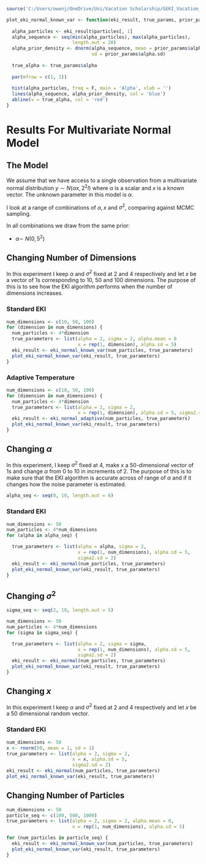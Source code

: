 ```r
source('C:/Users/owenj/OneDrive/Uni/Vacation Scholarship/GEKI_Vacation_Scholarship/src/models/eki_normal_known_var.R')
```

```r
plot_eki_normal_known_var <- function(eki_result, true_params, prior_params) {
  
  alpha_particles <- eki_result$particles[, 1]
  alpha_sequence <- seq(min(alpha_particles), max(alpha_particles), 
                        length.out = 20)
  alpha_prior_density <- dnorm(alpha_sequence, mean = prior_params$alpha.mean, 
                               sd = prior_params$alpha.sd)
  
  true_alpha <- true_params$alpha
  
  par(mfrow = c(1, 1))
  
  hist(alpha_particles, freq = F, main = 'Alpha', xlab = '')
  lines(alpha_sequence, alpha_prior_density, col = 'blue')
  abline(v = true_alpha, col = 'red')
}
```

# Results For Multivariate Normal Model

## The Model

We assume that we have access to a single observation from a multivariate normal distribution $y \sim N(\alpha x, 2^2I)$ where $\alpha$ is a scalar and $x$ is a known vector. The unknown parameter in this model is $\alpha$.

I look at a range of combinations of $\alpha, x$ and $\sigma^2$, comparing against MCMC sampling.

In all combinations we draw from the same prior:

-   $\alpha \sim ~ N(0, 5^2)$

## Changing Number of Dimensions

In this experiment I keep $\alpha$ and $\sigma^2$ fixed at 2 and 4 respectively and let $x$ be a vector of 1s corresponding to 10, 50 and 100 dimensions. The purpose of this is to see how the EKI algorithm performs when the number of dimensions increases.

### Standard EKI

```r
num_dimensions <- c(10, 50, 100)
for (dimension in num_dimensions) {
  num_particles <- 4*dimension
  true_parameters <- list(alpha = 2, sigma = 2, alpha.mean = 0
                          x = rep(1, dimension), alpha.sd = 5)
  eki_result <- eki_normal_known_var(num_particles, true_parameters)
  plot_eki_normal_known_var(eki_result, true_parameters)
}
```

### Adaptive Temperature

```r
num_dimensions <- c(10, 50, 100)
for (dimension in num_dimensions) {
  num_particles <- 4*dimension
  true_parameters <- list(alpha = 2, sigma = 2, 
                          x = rep(1, dimension), alpha.sd = 5, sigma2.sd = 2)
  eki_result <- eki_normal_adaptive(num_particles, true_parameters)
  plot_eki_normal_known_var(eki_result, true_parameters)
}
```

## Changing $\alpha$

In this experiment, I keep $\sigma^2$ fixed at 4, make $x$ a 50-dimensional vector of 1s and change $\alpha$ from 0 to 10 in increments of 2. The purpose of this is to make sure that the EKI algorithm is accurate across of range of $\alpha$ and if it changes how the noise parameter is estimated.

```r
alpha_seq <- seq(0, 10, length.out = 6)
```

### Standard EKI

```r
num_dimensions <- 50
num_particles <- 4*num_dimensions
for (alpha in alpha_seq) {

  true_parameters <- list(alpha = alpha, sigma = 2, 
                          x = rep(1, num_dimensions), alpha.sd = 5, 
                          sigma2.sd = 2)
  eki_result <- eki_normal(num_particles, true_parameters)
  plot_eki_normal_known_var(eki_result, true_parameters)
}
```

## Changing $\sigma^2$

```r
sigma_seq <- seq(2, 10, length.out = 5)
```

```r
num_dimensions <- 50
num_particles <- 4*num_dimensions
for (sigma in sigma_seq) {

  true_parameters <- list(alpha = 2, sigma = sigma, 
                          x = rep(1, num_dimensions), alpha.sd = 5, 
                          sigma2.sd = 2)
  eki_result <- eki_normal(num_particles, true_parameters)
  plot_eki_normal_known_var(eki_result, true_parameters)
}
```

## Changing $x$

In this experiment I keep $\alpha$ and $\sigma^2$ fixed at 2 and 4 respectively and let $x$ be a 50 dimensional random vector.

### Standard EKI

```r
num_dimensions <- 50
x <- rnorm(50, mean = 1, sd = 1)
true_parameters <- list(alpha = 2, sigma = 2, 
                        x = x, alpha.sd = 5, 
                        sigma2.sd = 2)
eki_result <- eki_normal(num_particles, true_parameters)
plot_eki_normal_known_var(eki_result, true_parameters)
```

## Changing Number of Particles

```r
num_dimensions <- 50
particle_seq <- c(100, 500, 1000) 
true_parameters <- list(alpha = 2, sigma = 2, alpha.mean = 0,
                        x = rep(1, num_dimensions), alpha.sd = 5)

for (num_particles in particle_seq) {
  eki_result <- eki_normal_known_var(num_particles, true_parameters)
  plot_eki_normal_known_var(eki_result, true_parameters)
}
```

